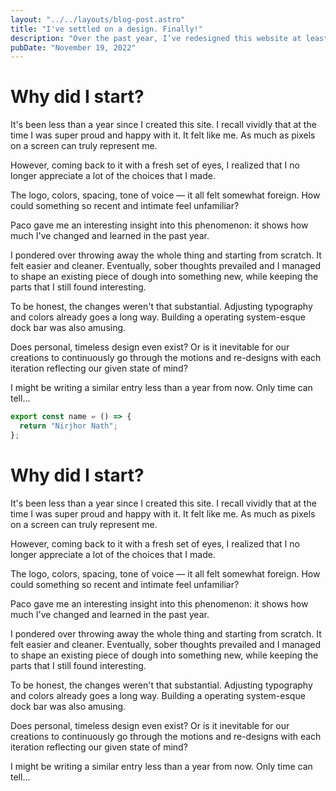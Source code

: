 ```yaml
---
layout: "../../layouts/blog-post.astro"
title: "I've settled on a design. Finally!"
description: "Over the past year, I’ve redesigned this website at least 6 times. Deployed it 5 times. Here's what I learned."
pubDate: "November 19, 2022"
---
```


# Why did I start?

It's been less than a year since I created this site. I recall vividly that at the time I was super proud and happy with it. It felt like me. As much as pixels on a screen can truly represent me.

However, coming back to it with a fresh set of eyes, I realized that I no longer appreciate a lot of the choices that I made.

The logo, colors, spacing, tone of voice — it all felt somewhat foreign. How could something so recent and intimate feel unfamiliar?

Paco gave me an interesting insight into this phenomenon: it shows how much I've changed and learned in the past year.

I pondered over throwing away the whole thing and starting from scratch. It felt easier and cleaner. Eventually, sober thoughts prevailed and I managed to shape an existing piece of dough into something new, while keeping the parts that I still found interesting.

To be honest, the changes weren't that substantial. Adjusting typography and colors already goes a long way. Building a operating system-esque dock bar was also amusing.

Does personal, timeless design even exist? Or is it inevitable for our creations to continuously go through the motions and re-designs with each iteration reflecting our given state of mind?

I might be writing a similar entry less than a year from now. Only time can tell...

```ts
export const name = () => {
  return "Nirjhor Nath";
};
```

# Why did I start?

It's been less than a year since I created this site. I recall vividly that at the time I was super proud and happy with it. It felt like me. As much as pixels on a screen can truly represent me.

However, coming back to it with a fresh set of eyes, I realized that I no longer appreciate a lot of the choices that I made.

The logo, colors, spacing, tone of voice — it all felt somewhat foreign. How could something so recent and intimate feel unfamiliar?

Paco gave me an interesting insight into this phenomenon: it shows how much I've changed and learned in the past year.

I pondered over throwing away the whole thing and starting from scratch. It felt easier and cleaner. Eventually, sober thoughts prevailed and I managed to shape an existing piece of dough into something new, while keeping the parts that I still found interesting.

To be honest, the changes weren't that substantial. Adjusting typography and colors already goes a long way. Building a operating system-esque dock bar was also amusing.

Does personal, timeless design even exist? Or is it inevitable for our creations to continuously go through the motions and re-designs with each iteration reflecting our given state of mind?

I might be writing a similar entry less than a year from now. Only time can tell...

